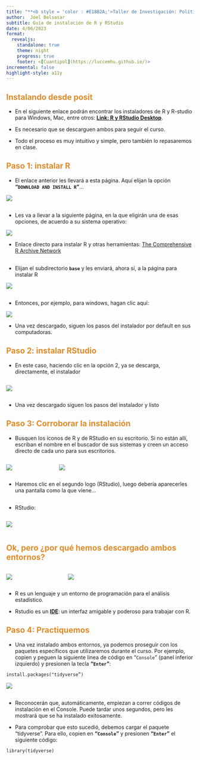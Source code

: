 ---
title: "**<b style = 'color : #E18B2A;'>Taller de Investigación: Política Cuantitativa “CUANTIPOL” - UNMSM</b>**"
author:  Joel Belsasar
subtitle: Guía de instalación de R y RStudio
date: 4/06/2023
format:
  revealjs:
    standalone: true
    theme: night
    progress: true
    footer: <[Cuantipol](https://luccemhu.github.io/)>
incremental: false
highlight-style: a11y
---

## <b style = 'color : #E18B2A;'>Instalando desde posit</b>

-   En el siguiente enlace podrán encontrar los instaladores de R y R-studio para Windows, Mac, entre otros: [**Link: R y RStudio Desktop**](https://posit.co/download/rstudio-desktop/#download).

-   Es necesario que se descarguen ambos para seguir el curso.

-   Todo el proceso es muy intuitivo y simple, pero también lo repasaremos en clase.

## <b style = 'color : #E18B2A;'>Paso 1: instalar R</b>

-   El enlace anterior les llevará a esta página. Aquí elijan la opción **"`DOWNLOAD AND INSTALL R`"**...

![](./images/paso1.jpg)

## 

-   Les va a llevar a la siguiente página, en la que eligirán una de esas opciones, de acuerdo a su sistema operativo:

![](./images/paso1-b.jpg)

-   Enlace directo para instalar R y otras herramientas: [The Comprehensive R Archive Network](https://cran.r-project.org/)

## 

-   Elijan el subdirectorio **`base`** y les enviará, ahora sí, a la página para instalar R

![](./images/paso1-c.jpg)


##

-   Entonces, por ejemplo, para windows, hagan clic aquí:

![](./images/paso1-d.jpg)

-   Una vez descargado, siguen los pasos del instalador por default en sus computadoras.

## <b style = 'color : #E18B2A;'>Paso 2: instalar RStudio</b>

-   En este caso, haciendo clic en la opción 2, ya se descarga, directamente,  el instalador

::: {.column width="60%"}
![](./images/paso2.jpg)
:::

-   Una vez descargado siguen los pasos del instalador y listo

## <b style = 'color : #E18B2A;'>Paso 3: Corroborar la instalación</b>

-   Busquen los íconos de R y de RStudio en su escritorio. Si no están allí, escriban el nombre en el buscador de sus sistemas y creen un acceso directo de cada uno para sus escritorios. 

:::: {.columns}

::: {.column width="25%"}

![](./images/Rlogo.jpg)

:::

::: {.column width="75%"}

![](./images/R2logo.jpg)
:::

::::

-   Haremos clic en el segundo logo (RStudio), luego debería aparecerles una pantalla como la que viene...

##

- RStudio:

::: {.column width="85%"}

![](./images/paso3.jpg)

:::

## <b style = 'color : #E18B2A;'>Ok, pero ¿por qué hemos descargado ambos entornos?</b>

:::: {.columns}

::: {.column width="30%"}

![](./images/R-basic.jpg)
:::

::: {.column width="70%"}

![](./images/Rstudio.jpg)
:::

::::

- R es un lenguaje y un entorno de programación para el análisis estadístico. 

-   Rstudio es un **[IDE](https://posit.co/products/open-source/rstudio/)**: un interfaz amigable y poderoso para trabajar con R.

## <b style = 'color : #E18B2A;'>Paso 4: Practiquemos</b>

-   Una vez instalado ambos entornos, ya podemos proseguir con los paquetes específicos que utilizaremos durante el curso. Por ejemplo, copien y peguen la siguiente linea de código en "`Console`" (panel inferior izquierdo) y presionen la tecla **"`Enter`"**:

```` markdown
install.packages("tidyverse”)
````

![](./images/paso4.jpg)

## 
-   Reconocerán que, automáticamente, empiezan a correr códigos de instalación en el Console. Puede tardar unos segundos, pero les mostrará que se ha instalado exitosamente.

-    Para comprobar que esto sucedió, debemos cargar el paquete "tidyverse". Para ello, copien  en **"`Console`"** y presionen **"`Enter`"** el siguiente código:

```` markdown
library(tidyverse)
````


